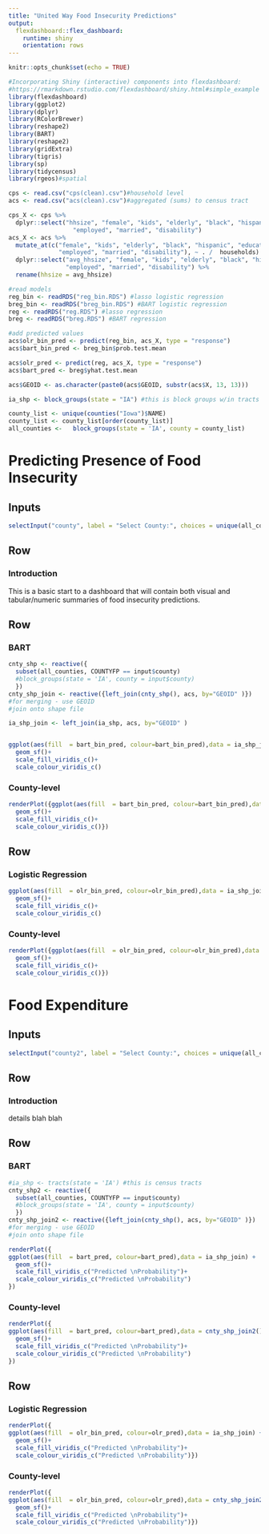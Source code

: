 ```yaml
---
title: "United Way Food Insecurity Predictions"
output: 
  flexdashboard::flex_dashboard:
    runtime: shiny
    orientation: rows
---
```


```r
knitr::opts_chunk$set(echo = TRUE)

#Incorporating Shiny (interactive) components into flexdashboard:
#https://rmarkdown.rstudio.com/flexdashboard/shiny.html#simple_example
library(flexdashboard)
library(ggplot2)
library(dplyr)
library(RColorBrewer)
library(reshape2)
library(BART)
library(reshape2)
library(gridExtra)
library(tigris)
library(sp)
library(tidycensus)
library(rgeos)#spatial

cps <- read.csv("cps(clean).csv")#household level
acs <- read.csv("acs(clean).csv")#aggregated (sums) to census tract

cps_X <- cps %>% 
  dplyr::select("hhsize", "female", "kids", "elderly", "black", "hispanic", "education",
                  "employed", "married", "disability")
acs_X <- acs %>%
  mutate_at(c("female", "kids", "elderly", "black", "hispanic", "education",
              "employed", "married", "disability"), ~ . /  households) %>%
  dplyr::select("avg_hhsize", "female", "kids", "elderly", "black", "hispanic", "education",
                "employed", "married", "disability") %>%
  rename(hhsize = avg_hhsize)

#read models
reg_bin <- readRDS("reg_bin.RDS") #lasso logistic regression
breg_bin <- readRDS("breg_bin.RDS") #BART logistic regression
reg <- readRDS("reg.RDS") #lasso regression
breg <- readRDS("breg.RDS") #BART regression

#add predicted values
acs$olr_bin_pred <- predict(reg_bin, acs_X, type = "response")
acs$bart_bin_pred <- breg_bin$prob.test.mean

acs$olr_pred <- predict(reg, acs_X, type = "response")
acs$bart_pred <- breg$yhat.test.mean

acs$GEOID <- as.character(paste0(acs$GEOID, substr(acs$X, 13, 13)))

ia_shp <- block_groups(state = "IA") #this is block groups w/in tracts

county_list <- unique(counties("Iowa")$NAME)
county_list <- county_list[order(county_list)]
all_counties <-   block_groups(state = 'IA', county = county_list)
```

Predicting Presence of Food Insecurity
===================================== 


Inputs {.sidebar}
-----------------------------------------------------------------------


```r
selectInput("county", label = "Select County:", choices = unique(all_counties$COUNTYFP))

```

Row {data-height=150}
-----------------------------------------------------------------------

### Introduction

This is a basic start to a dashboard that will contain both visual and tabular/numeric summaries of food insecurity predictions. 


Row {data-height=150}
-----------------------------------------------------------------------

### BART
```r


cnty_shp <- reactive({
  subset(all_counties, COUNTYFP == input$county)
  #block_groups(state = 'IA', county = input$county)
  })
cnty_shp_join <- reactive({left_join(cnty_shp(), acs, by="GEOID" )})
#for merging - use GEOID
#join onto shape file

ia_shp_join <- left_join(ia_shp, acs, by="GEOID" )


ggplot(aes(fill  = bart_bin_pred, colour=bart_bin_pred),data = ia_shp_join) +
  geom_sf()+
  scale_fill_viridis_c()+
  scale_colour_viridis_c()

```

### County-level
```r
renderPlot({ggplot(aes(fill  = bart_bin_pred, colour=bart_bin_pred),data = cnty_shp_join()) +
  geom_sf()+
  scale_fill_viridis_c()+
  scale_colour_viridis_c()})

```

Row {data-height=150}
-----------------------------------------------------------------------

### Logistic Regression
```r

ggplot(aes(fill  = olr_bin_pred, colour=olr_bin_pred),data = ia_shp_join) +
  geom_sf()+
  scale_fill_viridis_c()+
  scale_colour_viridis_c()
```

### County-level

```r
renderPlot({ggplot(aes(fill  = olr_bin_pred, colour=olr_bin_pred),data = cnty_shp_join()) +
  geom_sf()+
  scale_fill_viridis_c()+
  scale_colour_viridis_c()})

```

Food Expenditure
===================================== 

Inputs {.sidebar}
-----------------------------------------------------------------------


```r
selectInput("county2", label = "Select County:", choices = unique(all_counties$COUNTYFP))

```

Row {data-height=150}
-----------------------------------------------------------------------

### Introduction

details blah blah

Row {data-height=150}
-----------------------------------------------------------------------
### BART
```r
#ia_shp <- tracts(state = 'IA') #this is census tracts
cnty_shp2 <- reactive({
  subset(all_counties, COUNTYFP == input$county)
  #block_groups(state = 'IA', county = input$county)
  })
cnty_shp_join2 <- reactive({left_join(cnty_shp(), acs, by="GEOID" )})
#for merging - use GEOID
#join onto shape file

renderPlot({
ggplot(aes(fill  = bart_pred, colour=bart_pred),data = ia_shp_join) +
  geom_sf()+
  scale_fill_viridis_c("Predicted \nProbability")+
  scale_colour_viridis_c("Predicted \nProbability")
})

```

### County-level
```r
renderPlot({
ggplot(aes(fill  = bart_pred, colour=bart_pred),data = cnty_shp_join2()) +
  geom_sf()+
  scale_fill_viridis_c("Predicted \nProbability")+
  scale_colour_viridis_c("Predicted \nProbability")
})

```

Row {data-height=150}
-----------------------------------------------------------------------

### Logistic Regression
```r
renderPlot({
ggplot(aes(fill  = olr_bin_pred, colour=olr_pred),data = ia_shp_join) +
  geom_sf()+
  scale_fill_viridis_c("Predicted \nProbability")+
  scale_colour_viridis_c("Predicted \nProbability")})
```

### County-level
```r
renderPlot({
ggplot(aes(fill  = olr_bin_pred, colour=olr_pred),data = cnty_shp_join2()) +
  geom_sf()+
  scale_fill_viridis_c("Predicted \nProbability")+
  scale_colour_viridis_c("Predicted \nProbability")})

```